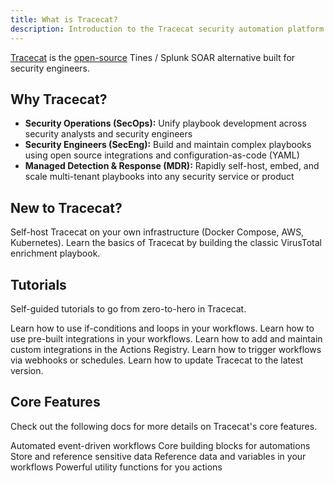 ```yaml
---
title: What is Tracecat?
description: Introduction to the Tracecat security automation platform.
---
```


[Tracecat](https://tracecat.com) is the [open-source](https://github.com/TracecatHQ/tracecat) Tines / Splunk SOAR alternative built for security engineers.

## Why Tracecat?

- **Security Operations (SecOps):** Unify playbook development across security analysts and security engineers
- **Security Engineers (SecEng):** Build and maintain complex playbooks using open source integrations and configuration-as-code (YAML)
- **Managed Detection & Response (MDR):** Rapidly self-host, embed, and scale multi-tenant playbooks into any security service or product

## New to Tracecat?

<CardGroup cols={2}>
  <Card title="Install" icon="server" href="/self-hosting/introduction">
    Self-host Tracecat on your own infrastructure (Docker Compose, AWS, Kubernetes).
  </Card>
  <Card title="15-Minute Quickstart" icon="rocket" href="/installation/introduction">
    Learn the basics of Tracecat by building the classic VirusTotal enrichment playbook.
  </Card>
</CardGroup>


## Tutorials

Self-guided tutorials to go from zero-to-hero in Tracecat.

<CardGroup cols={2}>
  <Card title="Control Flow" icon="code-branch" href="/tutorials/control-flow">
    Learn how to use if-conditions and loops in your workflows.
  </Card>
  <Card title="Actions Registry" icon="shapes" href="/tutorials/actions-registry">
    Learn how to use pre-built integrations in your workflows.
  </Card>
  <Card title="Custom Integrations" icon="file-code" href="/tutorials/custom-integrations">
    Learn how to add and maintain custom integrations in the Actions Registry.
  </Card>
  <Card title="Triggers" icon="circle-play" href="/tutorials/triggers">
    Learn how to trigger workflows via webhooks or schedules.
  </Card>
  <Card title="Updating" icon="spinner" href="/tutorials/updating">
    Learn how to update Tracecat to the latest version.
  </Card>
</CardGroup>

## Core Features

Check out the following docs for more details on Tracecat's core features.

<CardGroup cols={2}>
  <Card title="Workflows" icon="diagram-project" href="/platform/workflows">
    Automated event-driven workflows
  </Card>
  <Card title="Actions" icon="square-plus" href="/platform/actions">
    Core building blocks for automations
  </Card>
  <Card title="Secrets" icon="key" href="/platform/secrets">
    Store and reference sensitive data
  </Card>
  <Card title="Expressions" icon="brackets-curly" href="/platform/expressions">
    Reference data and variables in your workflows
  </Card>
  <Card title="Functions" icon="percent" href="/platform/functions">
    Powerful utility functions for you actions
  </Card>
</CardGroup>
